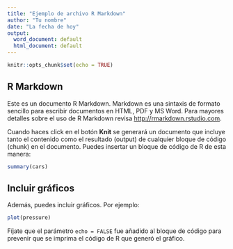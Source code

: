 ```yaml
---
title: "Ejemplo de archivo R Markdown"
author: "Tu nombre"
date: "La fecha de hoy"
output:
  word_document: default
  html_document: default
---
```


```r
knitr::opts_chunk$set(echo = TRUE)
```

## R Markdown

Este es un documento R Markdown. Markdown es una sintaxis de formato sencillo para escribir documentos en HTML, PDF y MS Word. Para mayores detalles sobre el uso de R Markdown revisa <http://rmarkdown.rstudio.com>.

Cuando haces click en el botón **Knit** se generará un documento que incluye tanto el contenido como el resultado (output) de cualquier bloque de código (chunk) en el documento. Puedes insertar un bloque de código de R de esta manera:

```r
summary(cars)
```

## Incluir gráficos

Además, puedes incluir gráficos. Por ejemplo:

```r
plot(pressure)
```

Fíjate que el parámetro `echo = FALSE` fue añadido al bloque de código para prevenir que se imprima el código de R que generó el gráfico.
